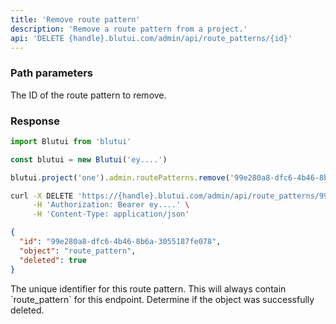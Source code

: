 ```yaml
---
title: 'Remove route pattern'
description: 'Remove a route pattern from a project.'
api: 'DELETE {handle}.blutui.com/admin/api/route_patterns/{id}'
---
```


### Path parameters

<Parameter name="id" type="string" required="true">
The ID of the route pattern to remove.
</Parameter>

### Response

```ts tab="Node.js"
import Blutui from 'blutui'

const blutui = new Blutui('ey....')

blutui.project('one').admin.routePatterns.remove('99e280a8-dfc6-4b46-8b6a-3055187fe078')
```

```bash tab="cURL"
curl -X DELETE 'https://{handle}.blutui.com/admin/api/route_patterns/99e280a8-dfc6-4b46-8b6a-3055187fe078' \
     -H 'Authorization: Bearer ey....' \
     -H 'Content-Type: application/json'
```

```json title="JSON Response"
{
  "id": "99e280a8-dfc6-4b46-8b6a-3055187fe078",
  "object": "route_pattern",
  "deleted": true
}
```

<Parameter name="id" type="string">
The unique identifier for this route pattern.
</Parameter>

<Parameter name="object" type="string">
This will always contain `route_pattern` for this endpoint.
</Parameter>

<Parameter name="deleted" type="boolean">
Determine if the object was successfully deleted.
</Parameter>
